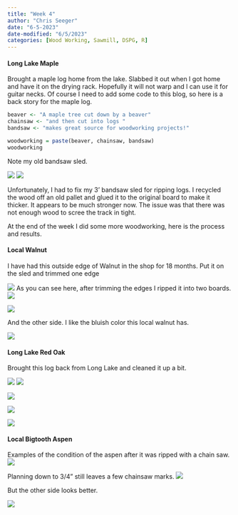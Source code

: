 ```yaml
---
title: "Week 4"
author: "Chris Seeger"
date: "6-5-2023"
date-modified: "6/5/2023"
categories: [Wood Working, Sawmill, DSPG, R]
---
```


#### Long Lake Maple

Brought a maple log home from the lake. Slabbed it out when I got home and have it on the drying rack. Hopefully it will not warp and I can use it for guitar necks. Of course I need to add some code to this blog, so here is a back story for the maple log.

```r
beaver <- "A maple tree cut down by a beaver"
chainsaw <- "and then cut into logs "
bandsaw <- "makes great source for woodworking projects!"

woodworking = paste(beaver, chainsaw, bandsaw)
woodworking

```

Note my old bandsaw sled.

![](maple1.jpg) ![](maple2.jpg)

Unfortunately, I had to fix my 3' bandsaw sled for ripping logs. I recycled the wood off an old pallet and glued it to the original board to make it thicker. It appears to be much stronger now. The issue was that there was not enough wood to scree the track in tight.

At the end of the week I did some more woodworking, here is the process and results.

#### Local Walnut

I have had this outside edge of Walnut in the shop for 18 months. Put it on the sled and trimmed one edge

![](walnut1.jpeg) As you can see here, after trimming the edges I ripped it into two boards. ![](walnut2.jpeg)

![](walnut3.jpeg)

And the other side. I like the bluish color this local walnut has.

![](walnut4.jpeg)

#### Long Lake Red Oak

Brought this log back from Long Lake and cleaned it up a bit.

![](oak1.jpeg) ![](oak2.jpeg)

![](oak3.jpeg)

![](oak4.jpeg)

![](oak5.jpeg)

#### Local Bigtooth Aspen

Examples of the condition of the aspen after it was ripped with a chain saw. ![](aspen1.jpeg)

Planning down to 3/4" still leaves a few chainsaw marks. ![](aspen2.jpeg)

But the other side looks better.

![](aspen3.jpeg)

